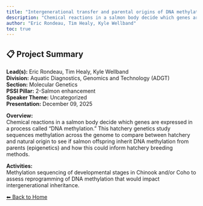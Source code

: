 ```yaml
---
title: "Intergenerational transfer and parental origins of DNA methylation variation in Coho and Chinook Salmon"
description: "Chemical reactions in a salmon body decide which genes are expressed in a process called “DNA methylation.” This hatchery genetics study sequences methylation across the genome to compare between hatchery and natural origin to see if salmon offspring inherit DNA methylation from parents (epigenetics) and how this could inform hatchery breeding methods."
author: "Eric Rondeau, Tim Healy, Kyle Wellband"
toc: true
---
```


## 📋 Project Summary

**Lead(s):** Eric Rondeau, Tim Healy, Kyle Wellband  
**Division:** Aquatic Diagnostics, Genomics and Technology (ADGT)  
**Section:** Molecular Genetics  
**PSSI Pillar:** 2-Salmon enhancement  
**Speaker Theme:** Uncategorized  
**Presentation:** December 09, 2025  

**Overview:**  
Chemical reactions in a salmon body decide which genes are expressed in a process called “DNA methylation.” This hatchery genetics study sequences methylation across the genome to compare between hatchery and natural origin to see if salmon offspring inherit DNA methylation from parents (epigenetics) and how this could inform hatchery breeding methods.   

**Activities:**  
Methylation sequencing of developmental stages in Chinook and/or Coho to assess reprogramming of DNA methylation that would impact intergenerational inheritance.

[⬅ Back to Home](../index.qmd)
